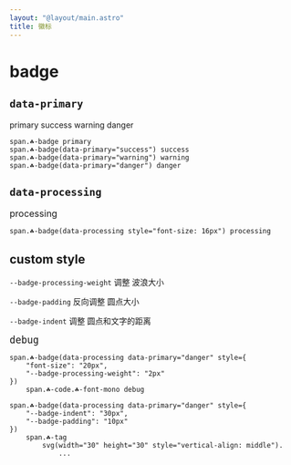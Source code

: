 ```yaml
---
layout: "@layout/main.astro"
title: 徽标
---
```



# badge

## `data-primary`

<Badge>primary</Badge>
<Badge primary="success">success</Badge>
<Badge primary="warning">warning</Badge>
<Badge primary="danger">danger</Badge>

```pug
span.☘-badge primary
span.☘-badge(data-primary="success") success
span.☘-badge(data-primary="warning") warning
span.☘-badge(data-primary="danger") danger
```

## `data-processing`

<Badge processing style="font-size: 16px">processing</Badge>

```pug
span.☘-badge(data-processing style="font-size: 16px") processing
```

## custom style

`--badge-processing-weight` 调整 波浪大小

`--badge-padding` 反向调整 圆点大小

`--badge-indent` 调整 圆点和文字的距离

<Badge processing primary="danger" style="font-size: 20px; --badge-processing-weight: 2px">`debug`</Badge>

<Badge processing primary="danger" style="--badge-indent: 30px ;--badge-padding: 10px">
    <Tag>
        <Icon name="general/outline/bug" alt="sun" width="30" height="30" style="vertical-align: middle"/>
    </Tag>
</Badge>

```pug
span.☘-badge(data-processing data-primary="danger" style={
    "font-size": "20px",
    "--badge-processing-weight": "2px"
})
    span.☘-code.☘-font-mono debug

span.☘-badge(data-processing data-primary="danger" style={
    "--badge-indent": "30px",
    "--badge-padding": "10px"
})
    span.☘-tag 
        svg(width="30" height="30" style="vertical-align: middle").
            ...
```